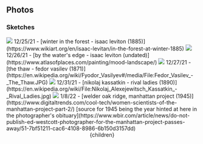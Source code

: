 

## Photos

### Sketches


<img src="photos/sketch1.webp" style={{maxWidth:800}}/>
12/25/21 - [winter in the forest - isaac leviton (1885)](https://www.wikiart.org/en/isaac-levitan/in-the-forest-at-winter-1885)

<img src="photos/sketch2.webp" style={{maxWidth:800}}/>
12/26/21 - [by the water's edge - isaac leviton (undated)](https://www.atlasofplaces.com/painting/mood-landscape/)

<img src="photos/sketch3.webp" style={{maxWidth:800}}/>
12/27/21 - [the thaw - fedor vasilev (1871)](https://en.wikipedia.org/wiki/Fyodor_Vasilyev#/media/File:Fedor_Vasilev_-_The_Thaw.JPG)

<img src="photos/sketch4.webp" style={{maxWidth:800}}/>
12/31/21 - [nikolaj kassatkin - rival ladies (1890)](https://en.wikipedia.org/wiki/File:Nikolaj_Alexejewitsch_Kassatkin_-_Rival_Ladies.jpg)

<img src="photos/sketch5.webp" style={{maxWidth:800}}/>
1/8/22 - [welder oak ridge, manhattan project (1945)](https://www.digitaltrends.com/cool-tech/women-scientists-of-the-manhattan-project-part-2/) [source for 1945 being the year hinted at here in the photographer's obituary](https://www.wbir.com/article/news/do-not-publish-ed-westcott-photographer-for-the-manhattan-project-passes-away/51-7bf51211-cac6-4108-8986-6b150d3157dd)








  <Head>
    <title>Misc scribblings - Photos</title>
  </Head>
  <Layout>
    <Container>
      <Header/>
      {children}
    </Container>
  </Layout>
</>
